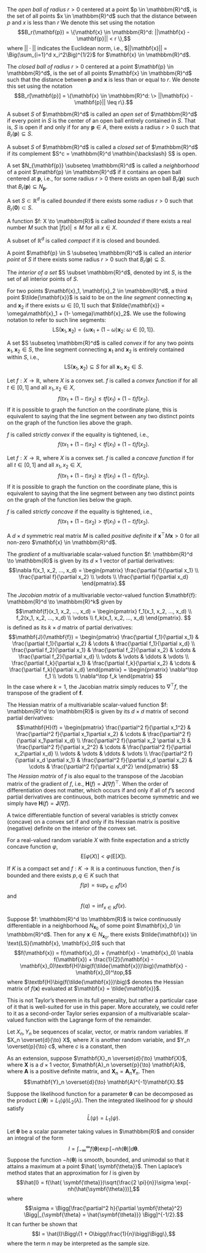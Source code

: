 \appendix

\chapter{Chapter 3}\label{appendix:A}
\index{Appendix@\emph{Appendix A}}

\section{Definitions and Notation}

\subsection{Open and Closed Balls}

\subsubsection{Open Ball} The *open ball of radius* $r > 0$ centered at a point $p \in \mathbbm{R}^d$, is the set of all points $x \in \mathbbm{R}^d$ such that the distance between $p$ and $x$ is less than $r$ We denote this set using the notation $$B_r(\mathbf{p}) = \{\mathbf{x} \in \mathbbm{R}^d: ||\mathbf{x} - \mathbf{p}|| < r \},$$ where $||\cdot||$ indicates the Euclidean norm, i.e., $||\mathbf{x}|| = \Big(\sum_{i=1}^d x_i^2\Big)^{1/2}$ for $\mathbf{x} \in \mathbbm{R}^d$.

\subsubsection{Closed Ball} The *closed ball of radius* $r > 0$ centered at a point $\mathbf{p} \in \mathbbm{R}^d$, is the set of all points $\mathbf{x} \in \mathbbm{R}^d$ such that the distance between $\mathbf{p}$ and $\mathbf{x}$ is less than or equal to $r$. We denote this set using the notation $$B_r[\mathbf{p}] = \{\mathbf{x} \in \mathbbm{R}^d: \> ||\mathbf{x} - \mathbf{p}|| \leq r\}.$$

\subsection{Open and Closed Sets}

\subsubsection{Open Set} A subset $S$ of $\mathbbm{R}^d$ is called an *open set* of $\mathbbm{R}^d$ if every point in $S$ is the center of an open ball entirely contained in $S$. That is, $S$ is open if and only if for any $\mathbf{p} \in A$, there exists a radius $r > 0$ such that $B_r(\mathbf{p}) \subseteq S$.

\subsubsection{Closed Set} A subset $S$ of $\mathbbm{R}^d$ is called a *closed set* of $\mathbbm{R}^d$ if its complement $S^c = \mathbbm{R}^d \mathbin{\backslash} S$ is open.

\subsection{Neighborhoods}

A set $N_{\mathbf{p}} \subseteq \mathbbm{R}^d$ is called a *neighborhood* of a point $\mathbf{p} \in \mathbbm{R}^d$ if it contains an open ball centered at $\mathbf{p}$, i.e., for some radius $r > 0$ there exists an open ball $B_r(\mathbf{p})$ such that $B_r(\mathbf{p}) \subseteq N_{\mathbf{p}}$.

\subsection{Boundedness}

\subsubsection{Bounded Set} A set $S \subset \mathbb{R}^d$ is called *bounded* if there exists some radius $r > 0$ such that $B_r(\mathbf{0}) \subset S$.

\subsubsection{Bounded Function} A function $f: X \to \mathbbm{R}$ is called *bounded* if there exists a real number $M$ such that $|f(x)| \leq M$ for all $x \in X$.

\subsection{Compact Set}

A subset of $\mathbb{R}^d$ is called *compact* if it is closed and bounded.

\subsection{Interiority}

\subsubsection{Interior Point}

A point $\mathbf{p} \in S \subseteq \mathbbm{R}^d$ is called an *interior point* of $S$ if there exists some radius $r > 0$ such that $B_r(\mathbf{p}) \subseteq S$.

\subsubsection{Interior of a Set} The *interior of a set* $S \subset \mathbbm{R}^d$, denoted by int $S$, is the set of all interior points of $S$.

\subsection{Line Segments}

For two points $\mathbf{x}_1, \mathbf{x}_2 \in \mathbbm{R}^d$, a third point $\tilde{\mathbf{x}}$ is said to be on the *line segment* connecting $\mathbf{x}_1$ and $\mathbf{x}_2$ if there exists $\omega \in [0, 1]$ such that $\tilde{\mathbf{x}} = \omega\mathbf{x}_1 + (1- \omega)\mathbf{x}_2$.  We use the following notation to refer to such line segments: $$\text{LS}(\mathbf{x}_1, \mathbf{x}_2) = \{\omega\mathbf{x}_1 + (1- \omega)\mathbf{x}_2: \> \omega \in [0, 1]\}.$$

\subsection{Convexity and Concavity}

\subsubsection{Convex Set} A set $S \subseteq \mathbbm{R}^d$ is called *convex* if for any two points $\mathbf{x}_1, \mathbf{x}_2 \in S$, the line segment connecting $\mathbf{x}_1$ and $\mathbf{x}_2$ is entirely contained within $S$, i.e., $$\text{LS}(\mathbf{x}_1, \mathbf{x}_2) \subseteq S \text{ for all } \mathbf{x}_1, \mathbf{x}_2 \in S.$$

\subsubsection{Convex Function} Let $f: X \to \mathbb{R}$, where $X$ is a convex set. $f$ is called a *convex function* if for all $t \in [0, 1]$ and all $x_1, x_2 \in X$, $$f(t x_1 + (1-t)x_2) \leq tf(x_1) + (1-t)f(x_2).$$ If it is possible to graph the function on the coordinate plane, this is equivalent to saying that the line segment between any two distinct points on the graph of the function lies above the graph.

$f$ is called *strictly convex* if the equality is tightened, i.e., $$f(t x_1 + (1-t)x_2) < tf(x_1) + (1-t)f(x_2).$$ 
\subsubsection{Concave Function} Let $f: X \to \mathbb{R}$, where $X$ is a convex set. $f$ is called a *concave function* if for all $t \in [0, 1]$ and all $x_1, x_2 \in X$, $$f(t x_1 + (1-t)x_2) \geq tf(x_1) + (1-t)f(x_2).$$ If it is possible to graph the function on the coordinate plane, this is equivalent to saying that the line segment between any two distinct points on the graph of the function lies below the graph.

$f$ is called *strictly concave* if the equality is tightened, i.e., $$f(t x_1 + (1-t)x_2) > tf(x_1) + (1-t)f(x_2).$$ 

\subsection{Positive Definiteness}

A $d \times d$ symmetric real matrix $M$ is called *positive definite* if $\mathbf{x}^\top M \mathbf{x} > 0$ for all non-zero $\mathbf{x} \in \mathbbm{R}^d$.

\subsection{Derivatives of Multivariable Functions}

\subsubsection{Gradient}

The *gradient* of a multivariable scalar-valued function $f: \mathbbm{R}^d \to \mathbbm{R}$ is given by its $d\times 1$ vector of partial derivatives:
$$\nabla f(x_1, x_2, ..., x_d) = 
\begin{pmatrix}
\frac{\partial f}{\partial x_1} \\
\frac{\partial f}{\partial x_2} \\
\vdots \\
\frac{\partial f}{\partial x_d}
\end{pmatrix}.$$

\subsubsection{Jacobian Matrix}

The *Jacobian matrix* of a multivariable vector-valued function $\mathbf{f}: \mathbbm{R}^d \to \mathbbm{R}^k$ given by
$$\mathbf{f}(x_1, x_2, ..., x_d) = 
\begin{pmatrix}
f_1(x_1, x_2, ..., x_d) \\
f_2(x_1, x_2, ..., x_d) \\
\vdots \\
f_k(x_1, x_2, ..., x_d)
\end{pmatrix}.
$$ is defined as its $k \times d$ matrix of partial derivatives:
$$\mathbf{J}(\mathbf{f}) = 
\begin{pmatrix} 
\frac{\partial f_1}{\partial x_1} & \frac{\partial f_1}{\partial x_2} & \cdots & \frac{\partial f_1}{\partial x_d} \\ 
\frac{\partial f_2}{\partial x_1} & \frac{\partial f_2}{\partial x_2} & \cdots & \frac{\partial f_2}{\partial x_d} \\ 
\vdots & \vdots & \ddots & \vdots \\ 
\frac{\partial f_k}{\partial x_1} & \frac{\partial f_k}{\partial x_2} & \cdots & \frac{\partial f_k}{\partial x_d}
\end{pmatrix} =
\begin{pmatrix}
\nabla^\top f_1 \\
\vdots \\
\nabla^\top f_k
\end{pmatrix}
$$ In the case where $k = 1$, the Jacobian matrix simply reduces to $\nabla^\top f$, the transpose of the gradient of $\mathbf{f}$.

\subsubsection{Hessian Matrix} The Hessian matrix of a multivariable scalar-valued function $f: \mathbbm{R}^d \to \mathbbm{R}$ is given by its $d\times d$ matrix of second partial derivatives:
$$\mathbf{H}(f) = 
\begin{pmatrix} 
\frac{\partial^2 f}{\partial x_1^2} & \frac{\partial^2  f}{\partial x_1\partial x_2} & \cdots & \frac{\partial^2  f}{\partial x_1\partial x_d} \\ 
\frac{\partial^2  f}{\partial  x_2 \partial x_1} & \frac{\partial^2  f}{\partial x_2^2} & \cdots & \frac{\partial^2  f}{\partial x_2\partial x_d} \\ 
\vdots & \vdots & \ddots & \vdots \\ 
\frac{\partial^2  f}{\partial  x_d \partial x_1} & \frac{\partial^2  f}{\partial x_d \partial x_2} & \cdots & \frac{\partial^2  f}{\partial x_d^2}
\end{pmatrix}
$$ The *Hessian matrix* of $f$ is also equal to the transpose of the Jacobian matrix of the gradient of $f$, i.e., $\mathbf{H}(f) = \mathbf{J}(\nabla f)^\top$. When the order of differentiation does not matter, which occurs if and only if all of $f$'s second partial derivatives are continuous, both matrices become symmetric and we simply have $\mathbf{H}(f) = \mathbf{J}(\nabla f)$. 

A twice differentiable function of several variables is strictly convex (concave) on a convex set if and only if its Hessian matrix is positive (negative) definite on the interior of the convex set.

\section{Theorems}

\subsection{Jensen's Inequality}

For a real-valued random variable $X$ with finite expectation and a strictly concave function $\varphi$, $$\text{E}[\varphi(X)] < \varphi(\text{E}[X]).$$

\subsection{The Extreme Value Theorem}

If $K$ is a compact set and $f: K \to \mathbb{R}$ is a continuous function, then $f$ is bounded and there exists $p, q \in K$ such that $$f(p) = \sup_{x \in K}f(x)$$ and $$f(q) = \inf_{x \in K}f(x).$$

\subsection{Taylor's Theorem}

Suppose $f: \mathbbm{R}^d \to \mathbbm{R}$ is twice continuously differentiable in a neighborhood $N_{\mathbf{x}_0}$ of some point $\mathbf{x}_0 \in \mathbbm{R}^d$. Then for any $\mathbf{x} \in N_{\mathbf{x}_0}$, there exists $\tilde{\mathbf{x}} \in \text{LS}(\mathbf{x}, \mathbf{x}_0)$ such that $$f(\mathbf{x}) = f(\mathbf{x}_0) + (\mathbf{x} - \mathbf{x}_0) \nabla f(\mathbf{x}) + \frac{1}{2}(\mathbf{x} - \mathbf{x}_0)\textbf{H}\big(f(\tilde{\mathbf{x}})\big)(\mathbf{x} - \mathbf{x}_0)^\top,$$ where $\textbf{H}\big(f(\tilde{\mathbf{x}})\big)$ denotes the Hessian matrix of $f(\mathbf{x})$ evaluated at $\mathbf{x} = \tilde{\mathbf{x}}$.

This is not Taylor's theorem in its full generality, but rather a particular case of it that is well-suited for use in this paper. More accurately, we could refer to it as a second-order Taylor series expansion of a multivariable scalar-valued function with the Lagrange form of the remainder.

\subsection{Slutsky's Theorem}

Let $X_n,Y_n$ be sequences of scalar, vector, or matrix random variables. If $X_n \overset{d}{\to} X$, where $X$ is another random variable, and $Y_n \overset{p}{\to} c$, where $c$ is a constant, then
\begin{enumerate}[label = \roman*)]
  \item $X_n + Y_n \overset{d}{\to} X + c$;
  \item $X_nY_n \overset{d}{\to} Xc$;
  \item $X_n / Y_n \overset{d}{\to} X / c$, assuming $c$ is invertible.
\end{enumerate}

As an extension, suppose $\mathbf{X}_n \overset{d}{\to} \mathbf{X}$, where $\mathbf{X}$ is a $d \times 1$ vector, $\mathbf{A}_n \overset{p}{\to} \mathbf{A}$, where $\mathbf{A}$ is a positive definite matrix, and $\mathbf{X}_n = \mathbf{A}_n \mathbf{Y}_n$. Then $$\mathbf{Y}_n \overset{d}{\to} \mathbf{A}^{-1}\mathbf{X}.$$

\chapter{Chapter 5}\label{appendix:B}
\index{Appendix@\emph{Appendix B}}

\section{Desirable Properties of the Integrated Likelihood}

\subsection{Property 1}

Suppose the likelihood function for a parameter $\symbf{\theta}$ can be decomposed as the product $L( \symbf{\theta}) = L_1(\psi)L_2(\lambda)$. Then the integrated likelihood for $\psi$ should satisfy $$\bar{L}(\psi) = L_1(\psi).$$

\subsection{Property 2}

\subsection{Property 3}

\subsection{Property 4}

\section{Laplace's Method}

Let $\symbf{\theta}$ be a scalar parameter taking values in $\mathbbm{R}$ and consider an integral of the form $$I = \int_{-\infty}^{\infty} f(\symbf{\theta}) \exp[-nh(\symbf{\theta})]d\symbf{\theta}.$$ Suppose the function $-h(\symbf{\theta})$ is smooth, bounded, and unimodal so that it attains a maximum at a point $\hat{ \symbf{\theta}}$. Then Laplace's method states that an approximation for $I$ is given by $$\hat{I} = f(\hat{ \symbf{\theta}})\sqrt{\frac{2 \pi}{n}}\sigma \exp[-nh(\hat{\symbf{\theta}})],$$
where $$\sigma = \Bigg[\frac{\partial^2 h}{\partial \symbf{\theta}^2} \Bigg|_{\symbf{\theta} = \hat{\symbf{\theta}}} \Bigg]^{-1/2}.$$ It can further be shown that $$I = \hat{I}\Bigg\{1 + O\bigg(\frac{1}{n}\bigg)\Bigg\},$$ where the term $n$ may be interpreted as the sample size.



